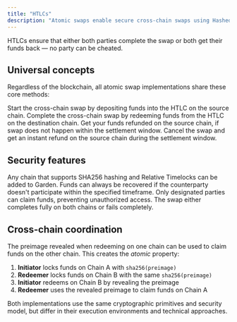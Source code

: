 ```yaml
---
title: "HTLCs"
description: "Atomic swaps enable secure cross-chain swaps using Hashed Time Lock Contracts (HTLCs)"
---
```


HTLCs ensure that either both parties complete the swap or both get their funds back — no party can be cheated.

## Universal concepts

Regardless of the blockchain, all atomic swap implementations share these core methods:

<CardGroup cols={2}>
  <Card title="Initiate" icon="play">
    Start the cross-chain swap by depositing funds into the HTLC on the source chain.
  </Card>
  <Card title="Redeem" icon="check">
    Complete the cross-chain swap by redeeming funds from the HTLC on the destination chain.
  </Card>
  <Card title="Refund" icon="rotate-left">
    Get your funds refunded on the source chain, if swap does not happen within the settlement window. 
  </Card>
  <Card title="Instant refund" icon="bolt">
    Cancel the swap and get an instant refund on the source chain during the settlement window.
  </Card>
</CardGroup>

## Security features

<Steps>
  <Step title="Universal compatibility">
    Any chain that supports SHA256 hashing and Relative Timelocks can be added to Garden.
  </Step>
  <Step title="Timelock safety">
    Funds can always be recovered if the counterparty doesn't participate within the specified timeframe.
  </Step>
  <Step title="Address authorization">
    Only designated parties can claim funds, preventing unauthorized access.
  </Step>
  <Step title="Atomic execution">
    The swap either completes fully on both chains or fails completely.
  </Step>
</Steps>

## Cross-chain coordination

The preimage revealed when redeeming on one chain can be used to claim funds on the other chain. This creates the *atomic* property:

1. **Initiator** locks funds on Chain A with `sha256(preimage)`
2. **Redeemer** locks funds on Chain B with the same `sha256(preimage)`
3. **Initiator** redeems on Chain B by revealing the preimage
4. **Redeemer** uses the revealed preimage to claim funds on Chain A

<Info>
  Both implementations use the same cryptographic primitives and security model, but differ in their execution environments and technical approaches.
</Info>
